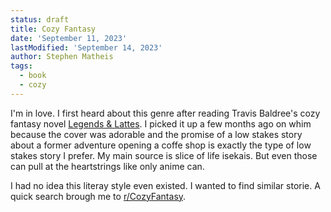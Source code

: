```yaml
---
status: draft
title: Cozy Fantasy
date: 'September 11, 2023'
lastModified: 'September 14, 2023'
author: Stephen Matheis
tags:
  - book
  - cozy
---
```


I'm in love. I first heard about this genre after reading Travis Baldree's cozy fantasy novel [Legends & Lattes](https://www.travisbaldree.com/books). I picked it up a few months ago on whim because the cover was adorable and the promise of a low stakes story about a former adventure opening a coffe shop is exactly the type of low stakes story I prefer. My main source is slice of life isekais. But even those can pull at the heartstrings like only anime can.

I had no idea this literay style even existed. I wanted to find similar storie. A quick search brough me to [r/CozyFantasy](https://www.reddit.com/r/CozyFantasy/).
